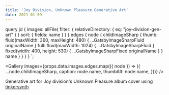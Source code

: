 ```yaml
---
title: 'Joy Division, Unknown Pleasure Generative Art'
date: 2021-01-09
---
```



  query jd {
    images: allFile(
      filter: { relativeDirectory: { eq: "joy-division-gen-art" } }
      sort: { fields: name }
    ) {
      edges {
        node {
          childImageSharp {
            thumb: fluid(maxWidth: 360, maxHeight: 480) {
              ...GatsbyImageSharpFluid
              originalName
            }
            full: fluid(maxWidth: 1024) {
              ...GatsbyImageSharpFluid
            }
            fixed(width: 400, height: 530) {
              ...GatsbyImageSharpFixed
              originalName
            }
          }
          name
        }
      }
    }
  }
`;

<Gallery
  images={props.data.images.edges.map(({ node }) => ({
    ...node.childImageSharp,
    caption: node.name,
    thumbAlt: node.name,
  }))}
/>

Generative art for Joy division's Unknown Pleasure album cover using [tinkersynth](https://tinkersynth.com/)
